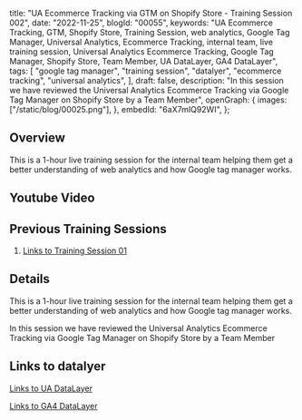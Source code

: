  title: "UA Ecommerce Tracking via GTM on Shopify Store - Training Session 002",
 date: "2022-11-25",
 blogId: "00055",
 keywords:
  "UA Ecommerce Tracking, GTM, Shopify Store, Training Session, web analytics, Google Tag Manager, Universal Analytics, Ecommerce Tracking, internal team, live training session, Universal Analytics Ecommerce Tracking, Google Tag Manager, Shopify Store, Team Member, UA DataLayer, GA4 DataLayer",
 tags: [
  "google tag manager",
  "training session",
  "datalyer",
  "ecommerce tracking",
  "universal analytics",
 ],
 draft: false,
 description:
  "In this session we have reviewed the Universal Analytics Ecommerce Tracking via Google Tag Manager on Shopify Store by a Team Member",
 openGraph: {
  images: ["/static/blog/00025.png"],
 },
 embedId: "6aX7mIQ92WI",
};

<BlogHeader metadata={metadata} />

## Overview

This is a 1-hour live training session for the internal team helping them get a better understanding of web analytics and how Google tag manager works.

## Youtube Video

<YoutubeEmbed embedId='6aX7mIQ92WI' />

## Previous Training Sessions

1. [Links to Training Session 01](https://shahzadaalihassan.com/blog/google-tag-manager/training-session-001)

## Details

This is a 1-hour live training session for the internal team helping them get a better understanding of web analytics and how Google tag manager works.

In this session we have reviewed the Universal Analytics Ecommerce Tracking via Google Tag Manager on Shopify Store by a Team Member

## Links to datalyer

[Links to UA DataLayer](https://developers.google.com/analytics/devguides/collection/ua/gtm/enhanced-ecommerce)

[Links to GA4 DataLayer](https://developers.google.com/analytics/devguides/collection/ga4/ecommerce?client_type=gtm)

<GiscusComments />
